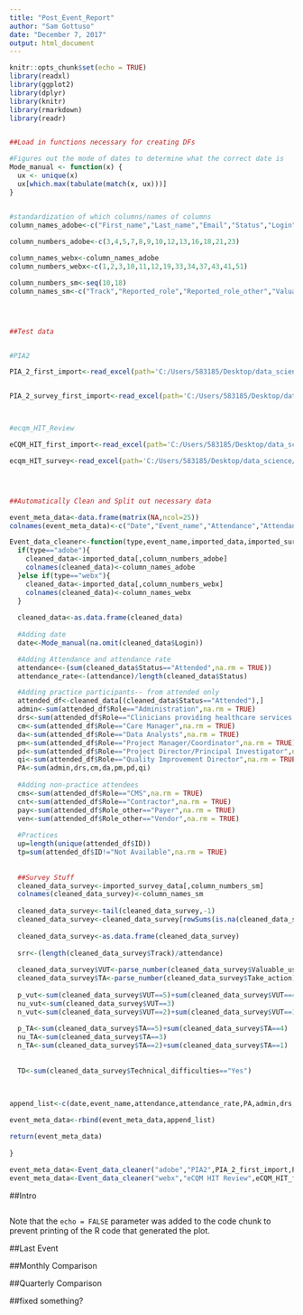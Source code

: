 ```yaml
---
title: "Post_Event_Report"
author: "Sam Gottuso"
date: "December 7, 2017"
output: html_document
---
```


```r
knitr::opts_chunk$set(echo = TRUE)
library(readxl)
library(ggplot2)
library(dplyr)
library(knitr)
library(rmarkdown)
library(readr)


##Load in functions necessary for creating DFs

#Figures out the mode of dates to determine what the correct date is
Mode_manual <- function(x) {
  ux <- unique(x)
  ux[which.max(tabulate(match(x, ux)))]
}


#standardization of which columns/names of columns
column_names_adobe<-c("First_name","Last_name","Email","Status","Login","Logoff","Duration","Role","Role_other","Organization_name","ID","Region","Zip")
  
column_numbers_adobe<-c(3,4,5,7,8,9,10,12,13,16,18,21,23)

column_names_webx<-column_names_adobe
column_numbers_webx<-c(1,2,3,10,11,12,19,33,34,37,43,41,51)

column_numbers_sm<-seq(10,18)
column_names_sm<-c("Track","Reported_role","Reported_role_other","Valuable_use_time","Connect_others","Take_action","Enhanced_knowledge","Suggestions","Technical_difficulties")




##Test data


#PIA2

PIA_2_first_import<-read_excel(path='C:/Users/583185/Desktop/data_science/post_event_reporting/PIA2_analysis.xlsx',sheet = 2)


PIA_2_survey_first_import<-read_excel(path='C:/Users/583185/Desktop/data_science/post_event_reporting/PIA_2_survey.xlsx',sheet = 1)



#ecqm_HIT_Review

eCQM_HIT_first_import<-read_excel(path='C:/Users/583185/Desktop/data_science/post_event_reporting/eCQM_HIT_analysis.xlsx',sheet = 1)

ecqm_HIT_survey<-read_excel(path='C:/Users/583185/Desktop/data_science/post_event_reporting/eCQM_HIT_Survey.xlsx', sheet = 1)




##Automatically Clean and Split out necessary data 

event_meta_data<-data.frame(matrix(NA,ncol=25))
colnames(event_meta_data)<-c("Date","Event_name","Attendance","Attendance_rate","Practice_attendees","Administration","Clinicians","Care_managers","Data_analyst","Project_managers","Project_director","Quality_improvement","CMS","Contractors","Payers","Vendors","Unique_practices","Total_practices","Survey_response_rate","Positive_VUT","Neutral_VUT","Negative_VUT","Positive_TA","Netural_TA","Negative_TA")

Event_data_cleaner<-function(type,event_name,imported_data,imported_survey_data){
  if(type=="adobe"){
    cleaned_data<-imported_data[,column_numbers_adobe]
    colnames(cleaned_data)<-column_names_adobe
  }else if(type=="webx"){
    cleaned_data<-imported_data[,column_numbers_webx]
    colnames(cleaned_data)<-column_names_webx
  }
  
  cleaned_data<-as.data.frame(cleaned_data)
  
  #Adding date
  date<-Mode_manual(na.omit(cleaned_data$Login))

  #Adding Attendance and attendance rate
  attendance<-(sum(cleaned_data$Status=="Attended",na.rm = TRUE))
  attendance_rate<-(attendance)/length(cleaned_data$Status)

  #Adding practice participants-- from attended only
  attended_df<-cleaned_data[(cleaned_data$Status=="Attended"),]
  admin<-sum(attended_df$Role=="Administration",na.rm = TRUE)
  drs<-sum(attended_df$Role=="Clinicians providing healthcare services within context of model",na.rm = TRUE)
  cm<-sum(attended_df$Role=="Care Manager",na.rm = TRUE)
  da<-sum(attended_df$Role=="Data Analysts",na.rm = TRUE)
  pm<-sum(attended_df$Role=="Project Manager/Coordinator",na.rm = TRUE)
  pd<-sum(attended_df$Role=="Project Director/Principal Investigator",na.rm = TRUE)
  qi<-sum(attended_df$Role=="Quality Improvement Director",na.rm = TRUE)
  PA<-sum(admin,drs,cm,da,pm,pd,qi)
  
  #Adding non-practice attendees
  cms<-sum(attended_df$Role=="CMS",na.rm = TRUE)
  cnt<-sum(attended_df$Role=="Contractor",na.rm = TRUE)
  pay<-sum(attended_df$Role_other=="Payer",na.rm = TRUE)
  ven<-sum(attended_df$Role_other=="Vendor",na.rm = TRUE)
  
  #Practices
  up=length(unique(attended_df$ID))
  tp=sum(attended_df$ID!="Not Available",na.rm = TRUE)
  
  
  ##Survey Stuff
  cleaned_data_survey<-imported_survey_data[,column_numbers_sm]
  colnames(cleaned_data_survey)<-column_names_sm
  
  cleaned_data_survey<-tail(cleaned_data_survey,-1)
  cleaned_data_survey<-cleaned_data_survey[rowSums(is.na(cleaned_data_survey))!=ncol(cleaned_data_survey),]
  
  cleaned_data_survey<-as.data.frame(cleaned_data_survey)
  
  srr<-(length(cleaned_data_survey$Track)/attendance)
  
  cleaned_data_survey$VUT<-parse_number(cleaned_data_survey$Valuable_use_time)
  cleaned_data_survey$TA<-parse_number(cleaned_data_survey$Take_action)
  
  p_vut<-sum(cleaned_data_survey$VUT==5)+sum(cleaned_data_survey$VUT==4)
  nu_vut<-sum(cleaned_data_survey$VUT==3)
  n_vut<-sum(cleaned_data_survey$VUT==2)+sum(cleaned_data_survey$VUT==1)
  
  p_TA<-sum(cleaned_data_survey$TA==5)+sum(cleaned_data_survey$TA==4)
  nu_TA<-sum(cleaned_data_survey$TA==3)
  n_TA<-sum(cleaned_data_survey$TA==2)+sum(cleaned_data_survey$TA==1)
  
  
  TD<-sum(cleaned_data_survey$Technical_difficulties=="Yes")
  
  

append_list<-c(date,event_name,attendance,attendance_rate,PA,admin,drs,cm,da,pm,pd,qi,cms,cnt,pay,ven,up,tp,srr,p_vut,nu_vut,n_vut,p_TA,nu_TA,n_TA,TD)

event_meta_data<-rbind(event_meta_data,append_list)

return(event_meta_data)
  
}

event_meta_data<-Event_data_cleaner("adobe","PIA2",PIA_2_first_import,PIA_2_survey_first_import)
event_meta_data<-Event_data_cleaner("webx","eCQM HIT Review",eCQM_HIT_first_import,ecqm_HIT_survey)

```

##Intro

```r



```

Note that the `echo = FALSE` parameter was added to the code chunk to prevent printing of the R code that generated the plot.

##Last Event


##Monthly Comparison


##Quarterly Comparison

##fixed something?
